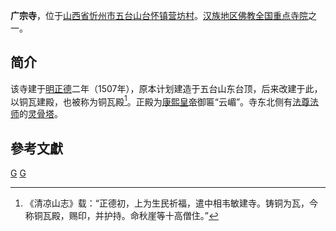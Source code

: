 {{refimprove|time=2017-07-30T13:41:26+00:00}}
'''广宗寺'''，位于[[山西省|山西省]][[忻州市|忻州市]][[五台山|五台山]][[台怀镇|台怀镇]][[营坊村|营坊村]]。[[汉族地区佛教全国重点寺院|汉族地区佛教全国重点寺院]]之一。

== 简介 ==
该寺建于[[明朝|明]][[正德_(明)|正德]]二年（1507年），原本计划建造于五台山东台顶，后来改建于此，以铜瓦建殿，也被称为铜瓦殿<ref>《清凉山志》载：“正德初，上为生民祈福，遣中相韦敏建寺。铸铜为瓦，今称铜瓦殿，赐印，并护持。命秋崖等十高僧住。”</ref>。正殿为[[康熙帝|康熙皇帝]]御匾“云嵋”。寺东北侧有[[法尊法师|法尊法师]]的[[灵骨塔|灵骨塔]]。

==參考文獻==
<div class="references-small">
<references></references>
</div>

{{China-buddhism-temple}}
{{佛教小作品}}

[[Category:汉族地区佛教全国重点寺院|G]]
[[Category:五台山佛寺|G]]